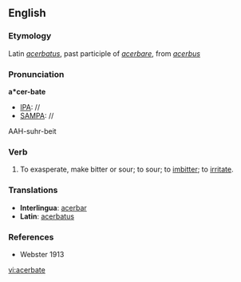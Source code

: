 ==English==

===Etymology===
Latin ''[[acerbatus]]'', past participle of ''[[acerbare]]'', from ''[[acerbus]]''

===Pronunciation===
'''a*cer-bate'''
*[[IPA]]: //
*[[SAMPA]]: //
AAH-suhr-beit

===Verb===
{{en-verb}}

# To exasperate, make bitter or sour; to sour; to [[imbitter]]; to [[irritate]].

===Translations===
*'''Interlingua''': [[acerbar]]
*'''Latin''': [[acerbatus]]

===References===
*Webster 1913

[[vi:acerbate]]